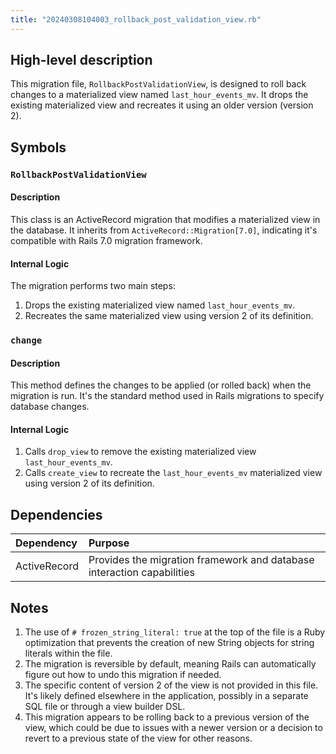 ```yaml
---
title: "20240308104003_rollback_post_validation_view.rb"
---
```


## High-level description
This migration file, `RollbackPostValidationView`, is designed to roll back changes to a materialized view named `last_hour_events_mv`. It drops the existing materialized view and recreates it using an older version (version 2).

## Symbols

### `RollbackPostValidationView`
#### Description
This class is an ActiveRecord migration that modifies a materialized view in the database. It inherits from `ActiveRecord::Migration[7.0]`, indicating it's compatible with Rails 7.0 migration framework.

#### Internal Logic
The migration performs two main steps:
1. Drops the existing materialized view named `last_hour_events_mv`.
2. Recreates the same materialized view using version 2 of its definition.

### `change`
#### Description
This method defines the changes to be applied (or rolled back) when the migration is run. It's the standard method used in Rails migrations to specify database changes.

#### Internal Logic
1. Calls `drop_view` to remove the existing materialized view `last_hour_events_mv`.
2. Calls `create_view` to recreate the `last_hour_events_mv` materialized view using version 2 of its definition.

## Dependencies
| Dependency | Purpose |
|:-----------|:--------|
| ActiveRecord | Provides the migration framework and database interaction capabilities |

## Notes
1. The use of `# frozen_string_literal: true` at the top of the file is a Ruby optimization that prevents the creation of new String objects for string literals within the file.
2. The migration is reversible by default, meaning Rails can automatically figure out how to undo this migration if needed.
3. The specific content of version 2 of the view is not provided in this file. It's likely defined elsewhere in the application, possibly in a separate SQL file or through a view builder DSL.
4. This migration appears to be rolling back to a previous version of the view, which could be due to issues with a newer version or a decision to revert to a previous state of the view for other reasons.